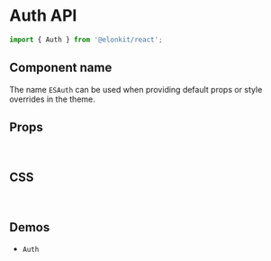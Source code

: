 
<Meta title="Components API/Auth" />

# Auth API

```js
import { Auth } from '@elonkit/react';
```

## Component name

The name `ESAuth` can be used when providing default props or style overrides in the theme.

## Props

<TableInterface name="AuthProps" variant="props" />

<br />

## CSS

<TableInterface name="AuthClasses" variant="css" />

<br />

## Demos

<ul>
  <li>
    <LinkTo kind="components-Auth" story="demo">
      <code>Auth</code>
    </LinkTo>
  </li>
</ul>
